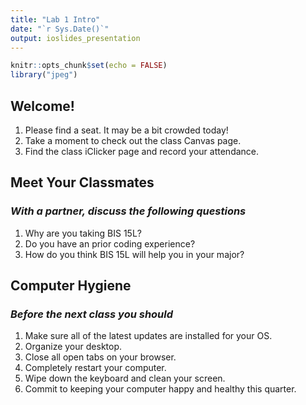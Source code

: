 ---
title: "Lab 1 Intro"
date: "`r Sys.Date()`"
output: ioslides_presentation
---

```{r setup, include=FALSE}
knitr::opts_chunk$set(echo = FALSE)
library("jpeg")
```

## Welcome!
1. Please find a seat. It may be a bit crowded today!  
2. Take a moment to check out the class Canvas page.  
3. Find the class iClicker page and record your attendance.  

## Meet Your Classmates
### *With a partner, discuss the following questions*
1. Why are you taking BIS 15L?  
2. Do you have an prior coding experience?  
3. How do you think BIS 15L will help you in your major?  

## Computer Hygiene
### *Before the next class you should*
1. Make sure all of the latest updates are installed for your OS.  
2. Organize your desktop.  
3. Close all open tabs on your browser.  
4. Completely restart your computer.  
5. Wipe down the keyboard and clean your screen.  
6. Commit to keeping your computer happy and healthy this quarter.  